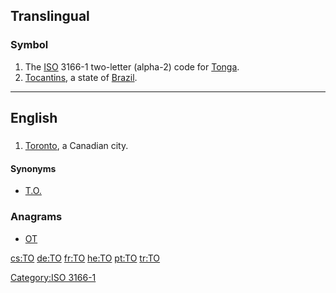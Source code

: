 {{also|Appendix:Variations of "to"}}
==Translingual==

===Symbol===
{{head|mul|symbol}}
# The [[ISO]] 3166-1 two-letter (alpha-2) code for [[Tonga]].
# [[Tocantins]], a state of [[Brazil]].

[[Category:ISO 3166-1]]
----
==English==

==={{abbreviation-old|en}}===
{{head|en}}

# {{context|informal|lang=en}} [[Toronto]], a Canadian city.

====Synonyms====
* [[T.O.]]

===Anagrams===
* [[OT#English|OT]] 

[[cs:TO]]
[[de:TO]]
[[fr:TO]]
[[he:TO]]
[[pt:TO]]
[[tr:TO]]